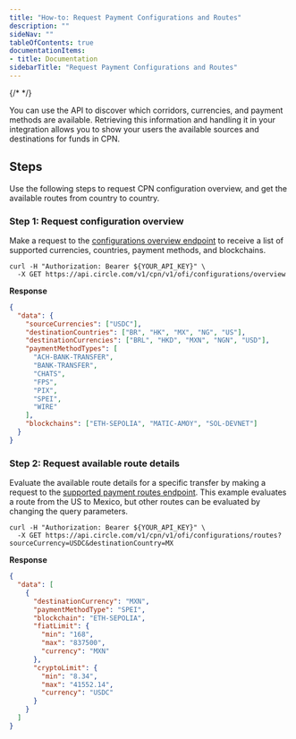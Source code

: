 ```yaml
---
title: "How-to: Request Payment Configurations and Routes"
description: ""
sideNav: ""
tableOfContents: true
documentationItems: 
- title: Documentation
sidebarTitle: "Request Payment Configurations and Routes"
---
```


{/* <!-- markdownlint-disable MD036 --> */}

You can use the API to discover which corridors, currencies, and payment methods
are available. Retrieving this information and handling it in your integration
allows you to show your users the available sources and destinations for funds
in CPN.

## Steps

Use the following steps to request CPN configuration overview, and get the
available routes from country to country.

### Step 1: Request configuration overview

Make a request to the
[configurations overview endpoint](/api-reference/cpn/cpn-platform/get-payment-configurations-overview)
to receive a list of supported currencies, countries, payment methods, and
blockchains.

```shell
curl -H "Authorization: Bearer ${YOUR_API_KEY}" \
  -X GET https://api.circle.com/v1/cpn/v1/ofi/configurations/overview
```

**Response**

```json
{
  "data": {
    "sourceCurrencies": ["USDC"],
    "destinationCountries": ["BR", "HK", "MX", "NG", "US"],
    "destinationCurrencies": ["BRL", "HKD", "MXN", "NGN", "USD"],
    "paymentMethodTypes": [
      "ACH-BANK-TRANSFER",
      "BANK-TRANSFER",
      "CHATS",
      "FPS",
      "PIX",
      "SPEI",
      "WIRE"
    ],
    "blockchains": ["ETH-SEPOLIA", "MATIC-AMOY", "SOL-DEVNET"]
  }
}
```

### Step 2: Request available route details

Evaluate the available route details for a specific transfer by making a request
to the
[supported payment routes endpoint](/api-reference/cpn/cpn-platform/list-routes).
This example evaluates a route from the US to Mexico, but other routes can be
evaluated by changing the query parameters.

```shell
curl -H "Authorization: Bearer ${YOUR_API_KEY}" \
  -X GET https://api.circle.com/v1/cpn/v1/ofi/configurations/routes?sourceCurrency=USDC&destinationCountry=MX
```

**Response**

```json
{
  "data": [
    {
      "destinationCurrency": "MXN",
      "paymentMethodType": "SPEI",
      "blockchain": "ETH-SEPOLIA",
      "fiatLimit": {
        "min": "168",
        "max": "837500",
        "currency": "MXN"
      },
      "cryptoLimit": {
        "min": "8.34",
        "max": "41552.14",
        "currency": "USDC"
      }
    }
  ]
}
```
